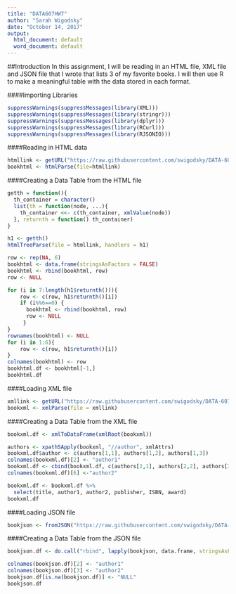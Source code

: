 ---
title: "DATA607HW7"
author: "Sarah Wigodsky"
date: "October 14, 2017"
output:
  html_document: default
  word_document: default
---
##Introduction
In this assignment, I will be reading in an HTML file, XML file and JSON file that I wrote that lists 3 of my favorite books.  I will then use R to make a meaningful table with the data stored in each format.

####Importing Libraries
```{r library, eval=TRUE}
suppressWarnings(suppressMessages(library(XML)))
suppressWarnings(suppressMessages(library(stringr)))
suppressWarnings(suppressMessages(library(dplyr)))
suppressWarnings(suppressMessages(library(RCurl)))
suppressWarnings(suppressMessages(library(RJSONIO)))
```


####Reading in HTML data
```{r inputHTMLdata, eval=TRUE}
htmllink <- getURL("https://raw.githubusercontent.com/swigodsky/DATA-607/master/sarahfavbooks.html")
bookhtml <- htmlParse(file=htmllink)
```

####Creating a Data Table from the HTML file
```{r datatablefromhtml, eval=TRUE}
getth = function(){
  th_container = character()
  list(th = function(node, ...){
    th_container <<- c(th_container, xmlValue(node))
  }, returnth = function() th_container)
}

h1 <- getth()
htmlTreeParse(file = htmllink, handlers = h1)

row <- rep(NA, 6)
bookhtml <- data.frame(stringsAsFactors = FALSE)
bookhtml <- rbind(bookhtml, row)
row <- NULL

for (i in 7:length(h1$returnth())){
    row <- c(row, h1$returnth()[i])
    if (i%%6==0) {
      bookhtml <- rbind(bookhtml, row)
      row <- NULL
     }
}
rownames(bookhtml) <- NULL
for (i in 1:6){
    row <- c(row, h1$returnth()[i])
}
colnames(bookhtml) <- row
bookhtml.df <- bookhtml[-1,]
bookhtml.df
```

####Loading XML file
```{r xmlfile, eval=TRUE}
xmllink <- getURL("https://raw.githubusercontent.com/swigodsky/DATA-607/master/sarahfavbooks2.xml")
bookxml <- xmlParse(file = xmllink)
```

####Creating a Data Table from the XML file
```{r xmltodataframe, eval=TRUE}
bookxml.df <- xmlToDataFrame(xmlRoot(bookxml))

authors <- xpathSApply(bookxml, "//author", xmlAttrs)
bookxml.df$author <- c(authors[1,1], authors[1,2], authors[1,3])
colnames(bookxml.df)[2] <- "author1"
bookxml.df <- cbind(bookxml.df, c(authors[2,1], authors[2,2], authors[2,3]))
colnames(bookxml.df)[6] <-"author2" 

bookxml.df <- bookxml.df %>%
  select(title, author1, author2, publisher, ISBN, award)
bookxml.df
```

####Loading JSON file
```{r jsonfile, eval=TRUE}
bookjson <- fromJSON("https://raw.githubusercontent.com/swigodsky/DATA-607/master/sarahfavbooks.json", nullValue = NA, simplify=FALSE)
```

####Creating a Data Table from the JSON file
```{r jsontodataframe, eval = TRUE}
bookjson.df <- do.call("rbind", lapply(bookjson, data.frame, stringsAsFactors=FALSE))

colnames(bookjson.df)[2] <- "author1"
colnames(bookjson.df)[3] <- "author2"
bookjson.df[is.na(bookjson.df)] <- "NULL"
bookjson.df
```